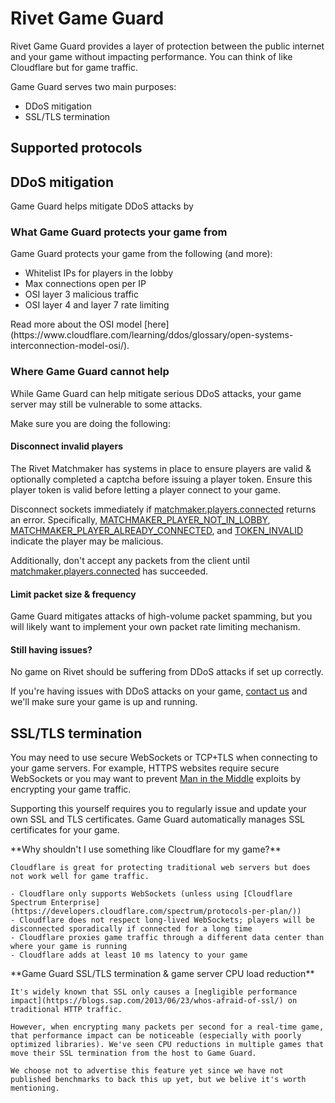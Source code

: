# Rivet Game Guard

Rivet Game Guard provides a layer of protection between the public internet and your game without impacting performance. You can think of like Cloudflare but for game traffic.

Game Guard serves two main purposes:

- DDoS mitigation
- SSL/TLS termination

## Supported protocols

<Snippet file='protocol-support-matrix.mdx' />

## DDoS mitigation

Game Guard helps mitigate DDoS attacks by

### What Game Guard protects your game from

Game Guard protects your game from the following (and more):

- Whitelist IPs for players in the lobby
- Max connections open per IP
- OSI <Tooltip tip="e.g. IP, ICMP">layer 3</Tooltip> malicious traffic
- OSI <Tooltip tip="e.g. TCP, UDP">layer 4</Tooltip> and <Tooltip tip="e.g. WebSocket, HTTP">layer 7</Tooltip> rate limiting

<Tip>
  Read more about the OSI model
  [here](https://www.cloudflare.com/learning/ddos/glossary/open-systems-interconnection-model-osi/).
</Tip>

### Where Game Guard cannot help

While Game Guard can help mitigate serious DDoS attacks, your game server may still be vulnerable to some attacks.

Make sure you are doing the following:

#### Disconnect invalid players

The Rivet Matchmaker has systems in place to ensure players are valid & optionally completed a captcha before issuing a player token. Ensure this player token is valid before letting a player connect to your game.

Disconnect sockets immediately if [matchmaker.players.connected](/docs/matchmaker/api/post-players-connected) returns an error. Specifically, [MATCHMAKER_PLAYER_NOT_IN_LOBBY](/errors/mm/player-not-in-lobby), [MATCHMAKER_PLAYER_ALREADY_CONNECTED](/errors/mm/player-already-connected), and [TOKEN_INVALID](/errors/token/invalid) indicate the player may be malicious.

Additionally, don't accept any packets from the client until [matchmaker.players.connected](/docs/matchmaker/api/post-players-connected) has succeeded.

#### Limit packet size & frequency

Game Guard mitigates attacks of high-volume packet spamming, but you will likely want to implement your own packet rate limiting mechanism.

#### Still having issues?

No game on Rivet should be suffering from DDoS attacks if set up correctly.

If you're having issues with DDoS attacks on your game, [contact us](https://discord.gg/BG2vqsJczH) and we'll make sure your game is up and running.

## SSL/TLS termination

You may need to use secure WebSockets or TCP+TLS when connecting to your game servers. For example, HTTPS websites require secure WebSockets or you may want to prevent [Man in the Middle](https://en.wikipedia.org/wiki/Man-in-the-middle_attack) exploits by encrypting your game traffic.

Supporting this yourself requires you to regularly issue and update your own SSL and TLS certificates. Game Guard automatically manages SSL certificates for your game.

<Info>
    **Why shouldn't I use something like Cloudflare for my game?**

    Cloudflare is great for protecting traditional web servers but does not work well for game traffic.

    - Cloudflare only supports WebSockets (unless using [Cloudflare Spectrum Enterprise](https://developers.cloudflare.com/spectrum/protocols-per-plan/))
    - Cloudflare does not respect long-lived WebSockets; players will be disconnected sporadically if connected for a long time
    - Cloudflare proxies game traffic through a different data center than where your game is running
    - Cloudflare adds at least 10 ms latency to your game

</Info>

<Info>
    **Game Guard SSL/TLS termination & game server CPU load reduction**

    It's widely known that SSL only causes a [negligible performance impact](https://blogs.sap.com/2013/06/23/whos-afraid-of-ssl/) on traditional HTTP traffic.

    However, when encrypting many packets per second for a real-time game, that performance impact can be noticeable (especially with poorly optimized libraries). We've seen CPU reductions in multiple games that move their SSL termination from the host to Game Guard.

    We choose not to advertise this feature yet since we have not published benchmarks to back this up yet, but we belive it's worth mentioning.

</Info>
